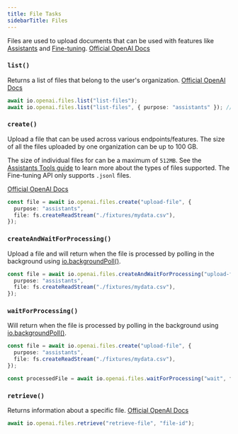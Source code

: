 ```yaml
---
title: File Tasks
sidebarTitle: Files
---
```


<Snippet file="v2-deprecation-warning.mdx" />

Files are used to upload documents that can be used with features like [Assistants](https://platform.openai.com/docs/api-reference/assistants) and [Fine-tuning](https://platform.openai.com/docs/api-reference/fine-tuning). [Official OpenAI Docs](https://platform.openai.com/docs/api-reference/files)

### `list()`

Returns a list of files that belong to the user's organization. [Official OpenAI Docs](https://platform.openai.com/docs/api-reference/files/list)

```ts example.ts
await io.openai.files.list("list-files");
await io.openai.files.list("list-files", { purpose: "assistants" }); // gets only assistant files
```

### `create()`

Upload a file that can be used across various endpoints/features. The size of all the files uploaded by one organization can be up to 100 GB.

The size of individual files for can be a maximum of `512MB`. See the [Assistants Tools guide](https://platform.openai.com/docs/assistants/tools) to learn more about the types of files supported. The Fine-tuning API only supports `.jsonl` files.

[Official OpenAI Docs](https://platform.openai.com/docs/api-reference/files/create)

```ts example.ts
const file = await io.openai.files.create("upload-file", {
  purpose: "assistants",
  file: fs.createReadStream("./fixtures/mydata.csv"),
});
```

### `createAndWaitForProcessing()`

Upload a file and will return when the file is processed by polling in the background using [io.backgroundPoll()](/sdk/io/background-poll).

```ts example.ts
const file = await io.openai.files.createAndWaitForProcessing("upload-file", {
  purpose: "assistants",
  file: fs.createReadStream("./fixtures/mydata.csv"),
});
```

### `waitForProcessing()`

Will return when the file is processed by polling in the background using [io.backgroundPoll()](/sdk/io/background-poll).

```ts example.ts
const file = await io.openai.files.create("upload-file", {
  purpose: "assistants",
  file: fs.createReadStream("./fixtures/mydata.csv"),
});

const processedFile = await io.openai.files.waitForProcessing("wait", file.id);
```

### `retrieve()`

Returns information about a specific file. [Official OpenAI Docs](https://platform.openai.com/docs/api-reference/files/retrieve)

```ts example.ts
await io.openai.files.retrieve("retrieve-file", "file-id");
```
